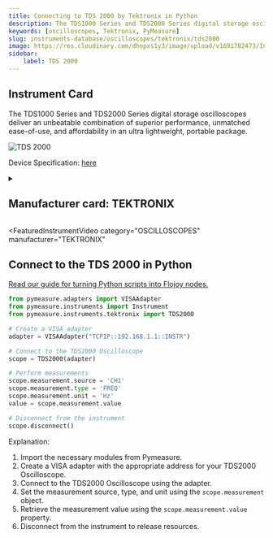 ```yaml
---
title: Connecting to TDS 2000 by Tektronix in Python
description: The TDS1000 Series and TDS2000 Series digital storage oscilloscopes deliver an unbeatable combination of superior performance, unmatched ease-of-use, and affordability in an ultra lightweight, portable package.
keywords: [oscilloscopes, Tektronix, PyMeasure] 
slug: instruments-database/oscilloscopes/tektronix/tds2000 
image: https://res.cloudinary.com/dhopxs1y3/image/upload/v1691782473/Instruments/Oscilloscopes/TDS2000/TDS2000.jpg
sidebar:
    label: TDS 2000 
---
```



## Instrument Card

The TDS1000 Series and TDS2000 Series digital storage oscilloscopes deliver an unbeatable combination of superior performance, unmatched ease-of-use, and affordability in an ultra lightweight, portable package.

![TDS 2000](https://res.cloudinary.com/dhopxs1y3/image/upload/v1691782473/Instruments/Oscilloscopes/TDS2000/TDS2000.jpg)

Device Specification: [here](https://download.tek.com/datasheet/3GW_15314_6.pdf)

<details style={{ marginTop: "15px"}}>
<summary><h2 style={{display:'inline'}}>Manufacturer card: TEKTRONIX</h2></summary>

![TEKTRONIX](https://res.cloudinary.com/dhopxs1y3/image/upload/v1692806108/Instruments/Vendor%20Logos/Tektronix.png)

Tektronix, Inc., historically widely known as Tek, is an American company best known for manufacturing test and measurement devices such as [oscilloscopes](https://en.wikipedia.org/wiki/Oscilloscope), [logic analyzers](https://en.wikipedia.org/wiki/Logic_analyzer), and video and mobile test protocol equipment.

- Headquarters: USA
- Yearly Revenue (millions, USD): 5800
- Vendor Website: [here](https://www.tek.com/en)

</details>


<FeaturedInstrumentVideo
  category="OSCILLOSCOPES"
  manufacturer="TEKTRONIX"
></FeaturedInstrumentVideo>

## Connect to the TDS 2000 in Python

[Read our guide for turning Python scripts into Flojoy nodes.](https://docs.flojoy.ai/contribution/blocks/custom-flojoy-block/)


<Tabs>

<TabItem value="Flojoy" label="Flojoy" className="flojoy-instrument-tabs">

<NodeCardCollection category='OSCILLOSCOPES' manufacturer='TEKTRONIX'></NodeCardCollection>

</TabItem>

<TabItem value="PyMeasure" label="PyMeasure">

```python
from pymeasure.adapters import VISAAdapter
from pymeasure.instruments import Instrument
from pymeasure.instruments.tektronix import TDS2000

# Create a VISA adapter
adapter = VISAAdapter("TCPIP::192.168.1.1::INSTR")

# Connect to the TDS2000 Oscilloscope
scope = TDS2000(adapter)

# Perform measurements
scope.measurement.source = 'CH1'
scope.measurement.type = 'FREQ'
scope.measurement.unit = 'Hz'
value = scope.measurement.value

# Disconnect from the instrument
scope.disconnect()
```

Explanation:
1. Import the necessary modules from Pymeasure.
2. Create a VISA adapter with the appropriate address for your TDS2000 Oscilloscope.
3. Connect to the TDS2000 Oscilloscope using the adapter.
4. Set the measurement source, type, and unit using the `scope.measurement` object.
5. Retrieve the measurement value using the `scope.measurement.value` property.
6. Disconnect from the instrument to release resources.

</TabItem>
</Tabs>